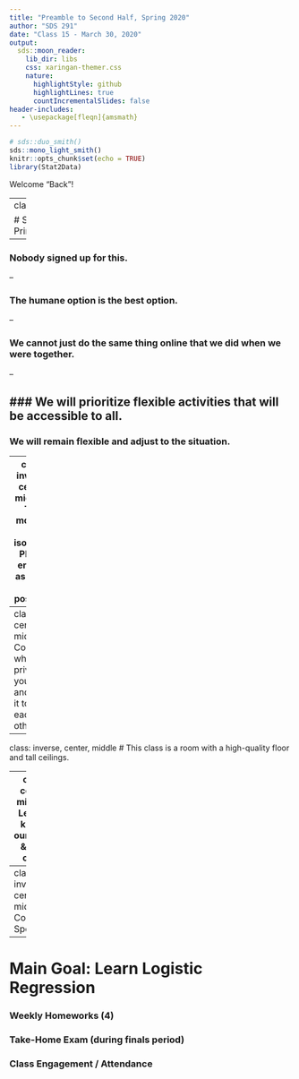 ```yaml
---
title: "Preamble to Second Half, Spring 2020"
author: "SDS 291"
date: "Class 15 - March 30, 2020"
output:
  sds::moon_reader:
    lib_dir: libs
    css: xaringan-themer.css
    nature:
      highlightStyle: github
      highlightLines: true
      countIncrementalSlides: false
header-includes:
   - \usepackage[fleqn]{amsmath}
---
```



```r
# sds::duo_smith()
sds::mono_light_smith()
knitr::opts_chunk$set(echo = TRUE)
library(Stat2Data)
```

Welcome "Back"!


---
class:

# Some Principles

--

### Nobody signed up for this.

--

### The humane option is the best option.

--

### We cannot just do the same thing online that we did when we were together.

--

### We will prioritize flexible activities that will be accessible to all.
--

### We will remain flexible and adjust to the situation.

---
class: inverse, center, middle
# This moment is isolating. Please engage as much as possible.

---
class: center, middle
# Consider what privilege you have and use it to help each other.

---
class: inverse, center, middle
# This class is a room with a high-quality floor and tall ceilings.

---
class: center, middle
# Let's be kind to ourselves & each other.

---
class: inverse, center, middle
# Course Specifics

---
# Main Goal: Learn Logistic Regression

### Weekly Homeworks (4)

### Take-Home Exam (during finals period)

### Class Engagement / Attendance
